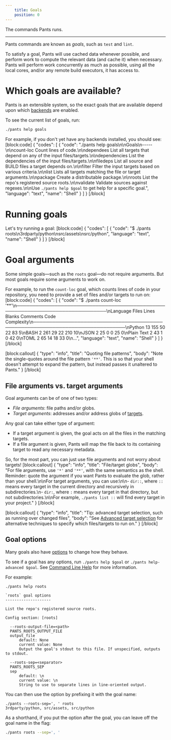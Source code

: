 ```yaml
---
    title: Goals
    position: 0
---
```


The commands Pants runs.

---

Pants commands are known as _goals_, such as `test` and `lint`.

To satisfy a goal, Pants will use cached data whenever possible, and perform work to compute the relevant data (and cache it) when necessary. Pants will perform work concurrently as much as possible, using all the local cores, and/or any remote build executors, it has access to.

# Which goals are available?

Pants is an extensible system, so the exact goals that are available depend upon which [backends](doc:enabling-backends)  are enabled.

To see the current list of goals, run:

```bash
./pants help goals
```

For example, if you don't yet have any backends installed, you should see:
[block:code]
{
  "codes": [
    {
      "code": "./pants help goals\n\nGoals\n-----\n\ncount-loc     Count lines of code.\n\ndependees     List all targets that depend on any of the input files/targets.\n\ndependencies  List the dependencies of the input files/targets.\n\nfiledeps      List all source and BUILD files a target depends on.\n\nfilter        Filter the input targets based on various criteria.\n\nlist          Lists all targets matching the file or target arguments.\n\npackage       Create a distributable package.\n\nroots         List the repo's registered source roots.\n\nvalidate      Validate sources against regexes.\n\nUse `./pants help $goal` to get help for a specific goal.",
      "language": "text",
      "name": "Shell"
    }
  ]
}
[/block]
# Running goals

Let's try running a goal:
[block:code]
{
  "codes": [
    {
      "code": "$ ./pants roots\n3rdparty/python\nsrc/assets\nsrc/python",
      "language": "text",
      "name": "Shell"
    }
  ]
}
[/block]

# Goal arguments

Some simple goals—such as the `roots` goal—do not require arguments. But most goals require some arguments to work on. 

For example, to run the `count-loc` goal, which counts lines of code in your repository, you need to provide a set of files and/or targets to run on:
[block:code]
{
  "codes": [
    {
      "code": "$ ./pants count-loc '**'\n───────────────────────────────────────────────────────────────────────────────\nLanguage                 Files     Lines   Blanks  Comments     Code Complexity\n───────────────────────────────────────────────────────────────────────────────\nPython                      13       155       50        22       83          5\nBASH                         2       261       29        22      210         10\nJSON                         2        25        0         0       25          0\nPlain Text                   2        43        1         0       42          0\nTOML                         2        65       14        18       33          0\n...",
      "language": "text",
      "name": "Shell"
    }
  ]
}
[/block]

[block:callout]
{
  "type": "info",
  "title": "Quoting file patterns",
  "body": "Note the single-quotes around the file pattern `'**'`. This is so that your shell doesn't attempt to expand the pattern, but instead passes it unaltered to Pants."
}
[/block]
## File arguments vs. target arguments

Goal arguments can be of one of two types:

- *File arguments*: file paths and/or globs.
- *Target arguments*: addresses and/or address globs of [targets](doc:targets).

Any goal can take either type of argument: 

- If a target argument is given, the goal acts on all the files in the matching targets.
- If a file argument is given, Pants will map the file back to its containing target to read any necessary metadata. 

So, for the most part, you can just use file arguments and not worry about targets!
[block:callout]
{
  "type": "info",
  "title": "File/target globs",
  "body": "For file arguments, use `'*'` and `'**'`, with the same semantics as the shell. Reminder: quote the argument if you want Pants to evaluate the glob, rather than your shell.\n\nFor target arguments, you can use:\n\n- `dir::`, where `::` means every target in the current directory and recursively in subdirectories.\n- `dir:`, where `:` means every target in that directory, but not subdirectories.\n\nFor example, `./pants list ::` will find every target in your project."
}
[/block]

[block:callout]
{
  "type": "info",
  "title": "Tip: advanced target selection, such as running over changed files",
  "body": "See [Advanced target selection](doc:advanced-target-selection) for alternative techniques to specify which files/targets to run on."
}
[/block]
## Goal options

Many goals also have [options](doc:options) to change how they behave. 

To see if a goal has any options, run `./pants help $goal` or `./pants help-advanced $goal`. See [Command Line Help](doc:getting-help) for more information.

For example:

```
./pants help roots

`roots` goal options
--------------------

List the repo's registered source roots.

Config section: [roots]

  --roots-output-file=<path>
  PANTS_ROOTS_OUTPUT_FILE
  output_file
      default: None
      current value: None
      Output the goal's stdout to this file. If unspecified, outputs to stdout.

  --roots-sep=<separator>
  PANTS_ROOTS_SEP
  sep
      default: \n
      current value: \n
      String to use to separate lines in line-oriented output.
```

You can then use the option by prefixing it with the goal name:

```
./pants --roots-sep=', ' roots
3rdparty/python, src/assets, src/python
```

As a shorthand, if you put the option after the goal, you can leave off the goal name in the flag:

```bash
./pants roots --sep=', '
```